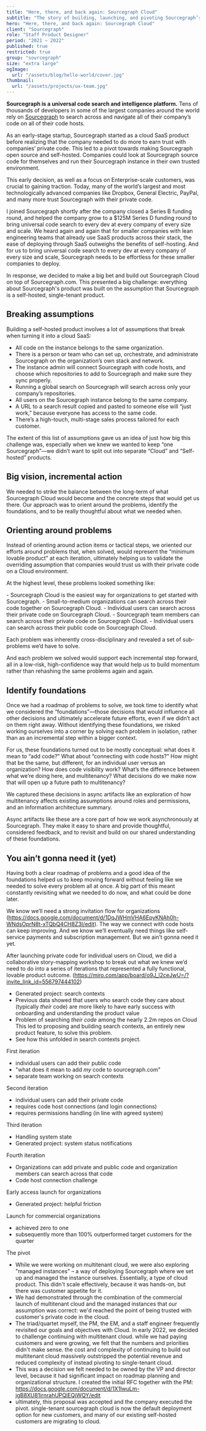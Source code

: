 ```yaml
---
title: "Here, there, and back again: Sourcegraph Cloud"
subtitle: "The story of building, launching, and pivoting Sourcegraph’s Cloud product."
hero: "Here, there, and back again: Sourcegraph Cloud"
client: "Sourcegraph"
role: "Staff Product Designer"
period: "2021 – 2022"
published: true
restricted: true
group: "sourcegraph"
size: "extra large"
ogImage:
  url: "/assets/blog/hello-world/cover.jpg"
thumbnail:
  url: "/assets/projects/ux-team.jpg"
---
```


**Sourcegraph is a universal code search and intelligence platform.** Tens of thousands of developers in some of the largest companies around the world rely on [Sourcegraph](https://sourcegraph.com) to search across and navigate all of their company’s code on all of their code hosts.

As an early-stage startup, Sourcegraph started as a cloud SaaS product before realizing that the company needed to do more to earn trust with companies’ private code. This led to a pivot towards making Sourcegraph open source and self-hosted. Companies could look at Sourcegraph source code for themselves and run their Sourcegraph instance in their own trusted environment.

This early decision, as well as a focus on Enterprise-scale customers, was crucial to gaining traction. Today, many of the world’s largest and most technologically advanced companies like Dropbox, General Electric, PayPal, and many more trust Sourcegraph with their private code.

I joined Sourcegraph shortly after the company closed a Series B funding round, and helped the company grow to a $125M Series D funding round to bring universal code search to every dev at every company of every size and scale. We heard again and again that for smaller companies with lean engineering teams that already use SaaS products across their stack, the ease of deploying through SaaS outweighs the benefits of self-hosting. And for us to bring universal code search to every dev at every company of every size and scale, Sourcegraph needs to be effortless for these smaller companies to deploy.

In response, we decided to make a big bet and build out Sourcegraph Cloud on top of Sourcegraph.com. This presented a big challenge: everything about Sourcegraph's product was built on the assumption that Sourcegraph is a self-hosted, single-tenant product.

## Breaking assumptions

Building a self-hosted product involves a lot of assumptions that break when turning it into a cloud SaaS:

- All code on the instance belongs to the same organization.
- There is a person or team who can set up, orchestrate, and administrate Sourcegraph on the organization’s own stack and network.
- The instance admin will connect Sourcegraph with code hosts, and choose which repositories to add to Sourcegraph and make sure they sync properly.
- Running a global search on Sourcegraph will search across only your company’s repositories.
- All users on the Sourcegraph instance belong to the same company.
- A URL to a search result copied and pasted to someone else will “just work,” because everyone has access to the same code.
- There’s a high-touch, multi-stage sales process tailored for each customer.

The extent of this list of assumptions gave us an idea of just how big this challenge was, especially when we knew we wanted to keep “one Sourcegraph”—we didn’t want to split out into separate “Cloud” and “Self-hosted” products.

## Big vision, incremental action

We needed to strike the balance between the long-term of what Sourcegraph Cloud would become and the concrete steps that would get us there. Our approach was to orient around the problems, identify the foundations, and to be really thoughtful about what we needed when.

## Orienting around problems

Instead of orienting around action items or tactical steps, we oriented our efforts around problems that, when solved, would represent the “minimum lovable product” at each iteration, ultimately helping us to validate the overriding assumption that companies would trust us with their private code on a Cloud environment.

At the highest level, these problems looked something like:

<div className="bg-white rounded max-w-xl mx-auto my-8 pl-0 pr-8 pt-4">
  - Sourcegraph Cloud is the easiest way for organizations to get started with
  Sourcegraph. - Small-to-medium organizations can search across their code
  together on Sourcegraph Cloud. - Individual users can search across their
  private code on Sourcegraph Cloud. - Sourcegraph team members can search
  across their private code on Sourcegraph Cloud. - Individual users can search
  across their public code on Sourcegraph Cloud.
</div>

Each problem was inherently cross-disciplinary and revealed a set of sub-problems we’d have to solve.

And each problem we solved would support each incremental step forward, all in a low-risk, high-confidence way that would help us to build momentum rather than rehashing the same problems again and again.

## Identify foundations

Once we had a roadmap of problems to solve, we took time to identify what we considered the “foundations”—those decisions that would influence all other decisions and ultimately accelerate future efforts, even if we didn’t act on them right away. Without identifying these foundations, we risked working ourselves into a corner by solving each problem in isolation, rather than as an incremental step within a bigger context.

For us, these foundations turned out to be mostly conceptual: what does it mean to “add code?” What about “connecting with code hosts?” How might that be the same, but different, for an individual user versus an organization? How does code visibility work? What’s the difference between what we’re doing here, and multitenancy? What decisions do we make now that will open up a future path to multitenancy?

We captured these decisions in async artifacts like an exploration of how multitenancy affects existing assumptions around roles and permissions, and an information architecture summary.


<div className="max-w-lg mx-auto">
  <GDoc
    link="https://docs.google.com/document/d/1Xh2_UYQ-kcHcNAXwCSdj9SXOgat8POd3/edit"
    title="Sourcegraph Multi-tenancy: Initial thoughts on how multi-tenancy affects existing assumptions around roles and permissions"
  />
  <GDoc
    link="https://docs.google.com/document/d/1qHigYYB440SfqCfj-Gze38_IJLDY791J/edit"
    title="Sourcegraph Cloud Information Architecture Summary"
  />
</div>

Async artifacts like these are a core part of how we work asynchronously at Sourcegraph. They make it easy to share and provide thoughtful, considered feedback, and to revisit and build on our shared understanding of these foundations.

## You ain’t gonna need it (yet)

Having both a clear roadmap of problems and a good idea of the foundations helped us to keep moving forward without feeling like we needed to solve every problem all at once. A big part of this meant constantly revisiting what we needed to do now, and what could be done later.

We know we’ll need a strong invitation flow for organizations (https://docs.google.com/document/d/1DqJWHmVHA6EpyKNAh0h-WNdsOprN8t-xTQbQ4CH8Z3I/edit). The way we connect with code hosts can keep improving. And we know we’ll eventually need things like self-service payments and subscription management. But we ain’t gonna need it yet.

After launching private code for individual users on Cloud, we did a collaborative story-mapping workshop to break out what we knew we’d need to do into a series of iterations that represented a fully functional, lovable product outcome. (https://miro.com/app/board/o9J_l2ceJwU=/?invite_link_id=556797444102)

- Generated project: search contexts
- Previous data showed that users who search code they care about (typically _their_ code) are more likely to have early success with onboarding and understanding the product value
- Problem of searching _their code_ among the nearly 2.2m repos on Cloud
  This led to proposing and building search contexts, an entirely new product feature, to solve this problem.
- See how this unfolded in search contexts project.

First iteration

- individual users can add their public code
- "what does it mean to add _my_ code to sourcegraph.com"
- separate team working on search contexts

Second iteration

- individual users can add their private code
- requires code host connections (and login connections)
- requires permissions handling (in line with agreed system)

Third iteration

- Handling system state
- Generated project: system status notifications

Fourth iteration

- Organizations can add private and public code and organization members can search across that code
- Code host connection challenge

Early access launch for organizations

- Generated project: helpful friction

Launch for commercial organizations

- achieved zero to one
- subsequently more than 100% outperformed target customers for the quarter

The pivot

- While we were working on multitenant cloud, we were also exploring "managed instances" – a way of deploying Sourcegraph where we set up and managed the instance ourselves. Essentially, a type of cloud product. This didn't scale effectively, because it was hands-on, but there was customer appetite for it.
- We had demonstrated through the combination of the commercial launch of multitenant cloud and the managed instances that our assumption was correct: we'd reached the point of being trusted with customer's private code in the cloud.
- The triad/quartet myself, the PM, the EM, and a staff engineer frequently revisited our goals and objectives with Cloud. In early 2022, we decided to challenge continuing with multitenant cloud. while we had paying customers and were growing, we felt that the numbers and priorities didn't make sense. the cost and complexity of continuing to build out multitenant cloud massively outstripped the potential revenue and reduced complexity of instead pivoting to single-tenant cloud.
- This was a decision we felt needed to be owned by the VP and director level, because it had significant impact on roadmap planning and organizational structure. I created the initial RFC together with the PM: https://docs.google.com/document/d/1X1IwuLm-jgB8XU81irnrahUPQlEQjWQY/edit
- ultimately, this proposal was accepted and the company executed the pivot. single-tenant sourcegraph cloud is now the default deployment option for new customers, and many of our existing self-hosted customers are migrating to cloud.
